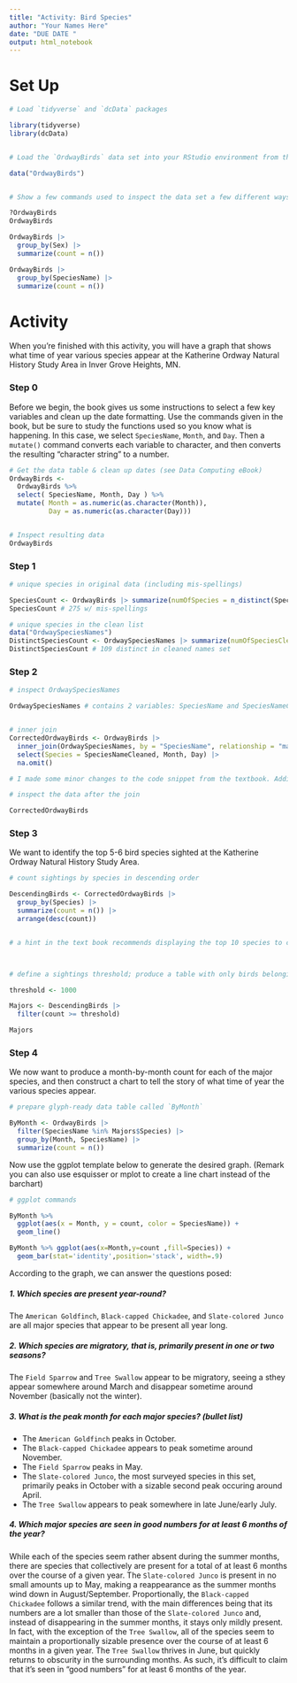 ```yaml
---
title: "Activity: Bird Species"
author: "Your Names Here"
date: "DUE DATE "
output: html_notebook
---
```



# Set Up

```r
# Load `tidyverse` and `dcData` packages

library(tidyverse)
library(dcData)


# Load the `OrdwayBirds` data set into your RStudio environment from the `dcData` package

data("OrdwayBirds")


# Show a few commands used to inspect the data set a few different ways

?OrdwayBirds
OrdwayBirds
```

```r
OrdwayBirds |>
  group_by(Sex) |>
  summarize(count = n())
```

```r
OrdwayBirds |>
  group_by(SpeciesName) |>
  summarize(count = n())
```

# Activity

When you're finished with this activity, you will have a graph that shows what time of year various species appear at the Katherine Ordway Natural History Study Area in Inver Grove Heights, MN.

### Step 0

Before we begin, the book gives us some instructions to select a few key variables and clean up the date formatting.  Use the commands given in the book, but be sure to study the functions used so you know what is happening.  In this case, we select `SpeciesName`, `Month`, and `Day`. Then a `mutate()` command converts each variable to character, and then converts the resulting "character string" to a number.

```r
# Get the data table & clean up dates (see Data Computing eBook)
OrdwayBirds <-
  OrdwayBirds %>%
  select( SpeciesName, Month, Day ) %>%
  mutate( Month = as.numeric(as.character(Month)), 
          Day = as.numeric(as.character(Day)))


# Inspect resulting data
OrdwayBirds

```



### Step 1




```r
# unique species in original data (including mis-spellings)

SpeciesCount <- OrdwayBirds |> summarize(numOfSpecies = n_distinct(SpeciesName))
SpeciesCount # 275 w/ mis-spellings 

# unique species in the clean list
data("OrdwaySpeciesNames")
DistinctSpeciesCount <- OrdwaySpeciesNames |> summarize(numOfSpeciesCleaned = n_distinct(SpeciesNameCleaned))
DistinctSpeciesCount # 109 distinct in cleaned names set
```


### Step 2
  



```r
# inspect OrdwaySpeciesNames

OrdwaySpeciesNames # contains 2 variables: SpeciesName and SpeciesNameCleaned. This table appears to match various spellings of the species names to a standardized spelling of each name (Gold Finch, Goldfinch, and Golf Finch are mapped to Goldfinch, for example).


# inner join
CorrectedOrdwayBirds <- OrdwayBirds |>
  inner_join(OrdwaySpeciesNames, by = "SpeciesName", relationship = "many-to-many") |>
  select(Species = SpeciesNameCleaned, Month, Day) |>
  na.omit()

# I made some minor changes to the code snippet from the textbook. Adding a `by` clause explicitly marks that we are joining on that variable, and stating that the relationship is to `many-to-many` stops the interpreter thing from warning us every time we run this code block (we expect many-to-many since there are multiple occurrences of the various spellings in the original table)

# inspect the data after the join

CorrectedOrdwayBirds

```


### Step 3

We want to identify the top 5-6 bird species sighted at the Katherine Ordway Natural History Study Area.

```r
# count sightings by species in descending order

DescendingBirds <- CorrectedOrdwayBirds |>
  group_by(Species) |>
  summarize(count = n()) |>
  arrange(desc(count))


# a hint in the text book recommends displaying the top 10 species to choose our threshold



# define a sightings threshold; produce a table with only birds belonging to major species

threshold <- 1000

Majors <- DescendingBirds |>
  filter(count >= threshold)

Majors

```


### Step 4

We now want to produce a month-by-month count for each of the major species, and then construct a chart to tell the story of what time of year the various species appear.

```r
# prepare glyph-ready data table called `ByMonth`

ByMonth <- OrdwayBirds |>
  filter(SpeciesName %in% Majors$Species) |>
  group_by(Month, SpeciesName) |>
  summarize(count = n())

```

Now use the ggplot template below to generate the desired graph. (Remark you can also use esquisser or mplot to create a line chart instead of the barchart)



```r
# ggplot commands

ByMonth %>% 
  ggplot(aes(x = Month, y = count, color = SpeciesName)) + 
  geom_line()

ByMonth %>% ggplot(aes(x=Month,y=count ,fill=Species)) +
  geom_bar(stat='identity',position='stack', width=.9) 

```

According to the graph, we can answer the questions posed:

##### 1. Which species are present year-round?  

The `American Goldfinch`, `Black-capped Chickadee`, and `Slate-colored Junco` are all major species that appear to be present all year long.

##### 2. Which species are migratory, that is, primarily present in one or two seasons?

The `Field Sparrow` and `Tree Swallow` appear to be migratory, seeing a sthey appear somewhere around March and disappear sometime around November (basically not the winter).


##### 3. What is the peak month for each major species? (bullet list)

- The `American Goldfinch` peaks in October.
- The `Black-capped Chickadee` appears to peak sometime around November.
- The `Field Sparrow` peaks in May.
- The `Slate-colored Junco`, the most surveyed species in this set, primarily peaks in October with a sizable second peak occuring around April.
- The `Tree Swallow` appears to peak somewhere in late June/early July.


##### 4. Which major species are seen in good numbers for at least 6 months of the year?

While each of the species seem rather absent during the summer months, there are species that collectively are present for a total of at least 6 months over the course of a given year. The `Slate-colored Junco` is present in no small amounts up to May, making a reappearance as the summer months wind down in August/September. Proportionally, the `Black-capped Chickadee` follows a similar trend, with the main differences being that its numbers are a lot smaller than those of the `Slate-colored Junco` and, instead of disappearing in the summer months, it stays only mildly present. In fact, with the exception of the `Tree Swallow`, all of the species seem to maintain a proportionally sizable presence over the course of at least 6 months in a given year. The `Tree Swallow` thrives in June, but quickly returns to obscurity in the surrounding months. As such, it's difficult to claim that it's seen in "good numbers" for at least 6 months of the year.
